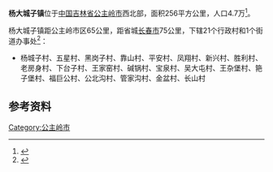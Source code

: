 {{coord|43|56|24|N|124|25|58|E|region:CN_type:city|display=title}}
{{中国乡级行政区
|行政区全称 = 杨大城子镇
|景观照片文件名 =
|景观照片描述 =
|汉语拼音 =
|其他语言 = 
|其他语言名称 = 
|位置图文件名 = 
|位置图描述 = 
|自定义图片=
|上级行政区 = [[吉林省|吉林省]][[四平市|四平市]][[公主岭市|公主岭市]]
|行政区类别 = 镇
|行政区划代码 =220381109
|行政区划 = 21
|村委会 = 21
|居委会 =
|建置时间 = 
|领导职位 = 
|领导名称 = 
|政府驻地 = 
|毗邻 = 
|地理坐标 = 
|总面积 =256平方千米
|总人口 =47,152
|邮政编码 = 136129
|电话区号 = 0434
}}
'''杨大城子镇'''位于[[中国|中国]][[吉林省|吉林省]][[公主岭市|公主岭市]]西北部，面积256平方公里，人口4.7万<ref>{{cite web | language = zh-cn | publisher = 公主岭市人民政府 | title = 公主岭市行政规划 | url = http://www.gongzhuling.gov.cn/Gzl/site/gzl/news/n3479043511.html | date = 2011-05-10 | accessdate = 2011-10-01 | deadurl = yes | archiveurl = https://web.archive.org/web/20111022113959/http://www.gongzhuling.gov.cn/Gzl/site/gzl/news/n3479043511.html | archivedate = 2011-10-22 }}</ref>。

杨大城子镇距公主岭市区65公里，距省城[[长春市|长春市]]75公里，下辖21个行政村和1个街道办事处<ref>{{cite web | language = zh-cn | publisher = 公主岭市人民政府 | title = 杨城子镇基本情况 | url = http://www.gongzhuling.gov.cn/Gzl/site/gzl/news/n3500449544.html | date = 2009-09-03 | accessdate = 2011-10-01 | deadurl = yes | archiveurl = https://archive.is/20120805070402/http://www.gongzhuling.gov.cn/Gzl/site/gzl/news/n3500449544.html | archivedate = 2012-08-05 }}</ref>：
*杨城子村、五星村、黑岗子村、靠山村、平安村、凤翔村、新兴村、胜利村、老房身村、下台子村、王家窑村、碱锅村、宝泉村、吴大屯村、王杂堡村、筢子堡村、福巨公村、公北沟村、管家沟村、金盆村、长山村

==参考资料==
{{reflist}}

[[Category:公主岭市|Category:公主岭市]]
{{吉林行政区划小作品}}
{{PRC admin/navcat|22/03/81/109/000}}